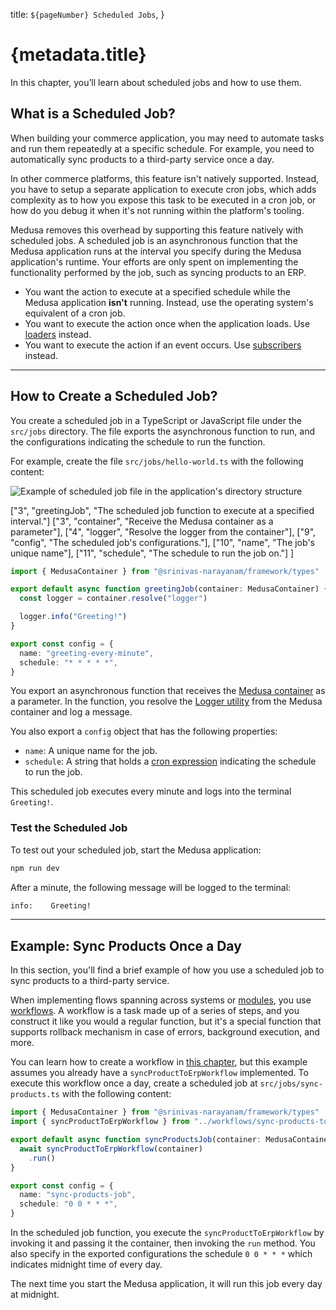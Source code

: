   title: `${pageNumber} Scheduled Jobs`,
}

# {metadata.title}

In this chapter, you’ll learn about scheduled jobs and how to use them.

## What is a Scheduled Job?

When building your commerce application, you may need to automate tasks and run them repeatedly at a specific schedule. For example, you need to automatically sync products to a third-party service once a day.

In other commerce platforms, this feature isn't natively supported. Instead, you have to setup a separate application to execute cron jobs, which adds complexity as to how you expose this task to be executed in a cron job, or how do you debug it when it's not running within the platform's tooling.

Medusa removes this overhead by supporting this feature natively with scheduled jobs. A scheduled job is an asynchronous function that the Medusa application runs at the interval you specify during the Medusa application's runtime. Your efforts are only spent on implementing the functionality performed by the job, such as syncing products to an ERP.

<Note title="Don't use scheduled jobs if" type="error">

- You want the action to execute at a specified schedule while the Medusa application **isn't** running. Instead, use the operating system's equivalent of a cron job.
- You want to execute the action once when the application loads. Use [loaders](../modules/loaders/page.mdx) instead.
- You want to execute the action if an event occurs. Use [subscribers](../events-and-subscribers/page.mdx) instead.

</Note>

---

## How to Create a Scheduled Job?

You create a scheduled job in a TypeScript or JavaScript file under the `src/jobs` directory. The file exports the asynchronous function to run, and the configurations indicating the schedule to run the function.

For example, create the file `src/jobs/hello-world.ts` with the following content:

![Example of scheduled job file in the application's directory structure](https://res.cloudinary.com/dza7lstvk/image/upload/v1732866423/Medusa%20Book/scheduled-job-dir-overview_ediqgm.jpg)

  ["3", "greetingJob", "The scheduled job function to execute at a specified interval."]
  ["3", "container", "Receive the Medusa container as a parameter"],
  ["4", "logger", "Resolve the logger from the container"],
  ["9", "config", "The scheduled job's configurations."],
  ["10", "name", "The job's unique name"],
  ["11", "schedule", "The schedule to run the job on."]
]

```ts title="src/jobs/hello-world.ts" highlights={highlights}
import { MedusaContainer } from "@srinivas-narayanam/framework/types"

export default async function greetingJob(container: MedusaContainer) {
  const logger = container.resolve("logger")

  logger.info("Greeting!")
}

export const config = {
  name: "greeting-every-minute",
  schedule: "* * * * *",
}
```

You export an asynchronous function that receives the [Medusa container](../medusa-container/page.mdx) as a parameter. In the function, you resolve the [Logger utility](../../debugging-and-testing/logging/page.mdx) from the Medusa container and log a message.

You also export a `config` object that has the following properties:

- `name`: A unique name for the job.
- `schedule`: A string that holds a [cron expression](https://crontab.guru/) indicating the schedule to run the job.

This scheduled job executes every minute and logs into the terminal `Greeting!`.

### Test the Scheduled Job

To test out your scheduled job, start the Medusa application:

```bash npm2yarn
npm run dev
```

After a minute, the following message will be logged to the terminal:

```bash
info:    Greeting!
```

---

## Example: Sync Products Once a Day

In this section, you'll find a brief example of how you use a scheduled job to sync products to a third-party service.

When implementing flows spanning across systems or [modules](../modules/page.mdx), you use [workflows](../workflows/page.mdx). A workflow is a task made up of a series of steps, and you construct it like you would a regular function, but it's a special function that supports rollback mechanism in case of errors, background execution, and more.

You can learn how to create a workflow in [this chapter](../workflows/page.mdx), but this example assumes you already have a `syncProductToErpWorkflow` implemented. To execute this workflow once a day, create a scheduled job at `src/jobs/sync-products.ts` with the following content:

```ts title="src/jobs/sync-products.ts"
import { MedusaContainer } from "@srinivas-narayanam/framework/types"
import { syncProductToErpWorkflow } from "../workflows/sync-products-to-erp"

export default async function syncProductsJob(container: MedusaContainer) {
  await syncProductToErpWorkflow(container)
    .run()
}

export const config = {
  name: "sync-products-job",
  schedule: "0 0 * * *",
}
```

In the scheduled job function, you execute the `syncProductToErpWorkflow` by invoking it and passing it the container, then invoking the `run` method. You also specify in the exported configurations the schedule `0 0 * * *` which indicates midnight time of every day.

The next time you start the Medusa application, it will run this job every day at midnight.
